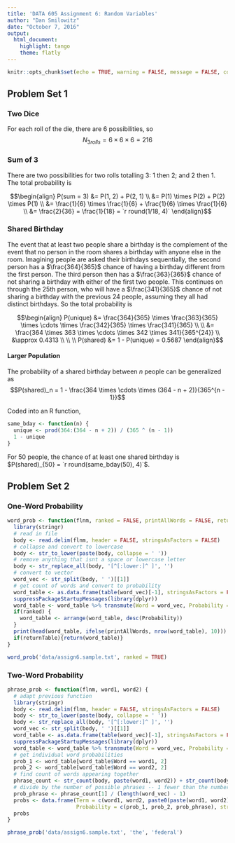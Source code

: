 ```yaml
---
title: 'DATA 605 Assignment 6: Random Variables'
author: "Dan Smilowitz"
date: "October 7, 2016"
output: 
  html_document: 
    highlight: tango
    theme: flatly
---
```


```r
knitr::opts_chunk$set(echo = TRUE, warning = FALSE, message = FALSE, comment = NA)
```


## Problem Set 1

### Two Dice
For each roll of the die, there are 6 possibilities, so
$$N_{3rolls} = 6 \times 6 \times 6 = 216$$

### Sum of 3
There are two possibilities for two rolls totalling 3: 1 then 2; and 2 then 1.  The total probability is 

$$\begin{align}
P(sum = 3) &= P(1, 2) + P(2, 1) \\
           &= P(1) \times P(2) + P(2) \times P(1) \\
           &= \frac{1}{6} \times \frac{1}{6} + \frac{1}{6} \times \frac{1}{6} \\
           &= \frac{2}{36} = \frac{1}{18} = `r round(1/18, 4)`
\end{align}$$

### Shared Birthday
The event that at least two people share a birthday is the complement of the event that no person in the room shares a birthday with anyone else in the room.  Imagining people are asked their birthdays sequentially, the second person has a $\frac{364}{365}$ chance of having a birthday different from the first person.  The third person then has a $\frac{363}{365}$ chance of not sharing a birthday with either of the first two people.  This continues on through the 25th person, who will have a $\frac{341}{365}$ chance of not sharing a birthday with the previous 24 people, assuming they all had distinct birthdays.  So the total probability is

$$\begin{align}
P(unique) &= \frac{364}{365} \times \frac{363}{365} \times \cdots \times \frac{342}{365} \times \frac{341}{365} \\ \\
          &= \frac{364 \times 363 \times \cdots \times 342 \times 341}{365^{24}} \\
          &\approx 0.4313 \\ \\ \\
P(shared) &= 1 - P(unique) = 0.5687
\end{align}$$

#### Larger Population

The probability of a shared birthday between $n$ people can be generalized as
$$P(shared)_n = 1 - \frac{364 \times \cdots \times (364 - n + 2)}{365^{n - 1}}$$

Coded into an R function,
```r
same_bday <- function(n) {
  unique <- prod(364:(364 - n + 2)) / (365 ^ (n - 1))
  1 - unique
}
```

For 50 people, the chance of at least one shared birthday is $P(shared)_{50} = `r round(same_bday(50), 4)`$.


## Problem Set 2

### One-Word Probability
```r
word_prob <- function(flnm, ranked = FALSE, printAllWords = FALSE, returnTable = FALSE) {
  library(stringr)
  # read in file
  body <- read.delim(flnm, header = FALSE, stringsAsFactors = FALSE)
  # collapse and convert to lowercase
  body <- str_to_lower(paste(body, collapse = ' '))
  # remove anything that isnt a space or lowercase letter
  body <- str_replace_all(body, '[^[:lower:]^ ]', '')
  # convert to vector
  word_vec <- str_split(body, ' ')[[1]]
  # get count of words and convert to probability
  word_table <- as.data.frame(table(word_vec)[-1], stringsAsFactors = FALSE) #remove count of spaces
  suppressPackageStartupMessages(library(dplyr))
  word_table <- word_table %>% transmute(Word = word_vec, Probability = Freq / sum(Freq))
  if(ranked) {
    word_table <- arrange(word_table, desc(Probability))
  }
  print(head(word_table, ifelse(printAllWords, nrow(word_table), 10)))
  if(returnTable){return(word_table)}
}
```

```r
word_prob('data/assign6.sample.txt', ranked = TRUE)
```

### Two-Word Probability
```r
phrase_prob <- function(flnm, word1, word2) {
  # adapt previous function
  library(stringr)
  body <- read.delim(flnm, header = FALSE, stringsAsFactors = FALSE)
  body <- str_to_lower(paste(body, collapse = ' '))
  body <- str_replace_all(body, '[^[:lower:]^ ]', '')
  word_vec <- str_split(body, ' ')[[1]]
  word_table <- as.data.frame(table(word_vec)[-1], stringsAsFactors = FALSE)
  suppressPackageStartupMessages(library(dplyr))
  word_table <- word_table %>% transmute(Word = word_vec, Probability = Freq / sum(Freq))
  # get individual word probabilities
  prob_1 <- word_table[word_table$Word == word1, 2]
  prob_2 <- word_table[word_table$Word == word2, 2]
  # find count of words appearing together
  phrase_count <- str_count(body, paste(word1, word2)) + str_count(body, paste(word2, word1))
  # divide by the number of possible phrases -- 1 fewer than the number of words
  prob_phrase <- phrase_count[1] / (length(word_vec) - 1)
  probs <- data.frame(Term = c(word1, word2, paste0(paste(word1, word2), ";", paste(word2, word1))), 
                      Probability = c(prob_1, prob_2, prob_phrase), stringsAsFactors = FALSE)
  probs
}
```

```r
phrase_prob('data/assign6.sample.txt', 'the', 'federal')
```
